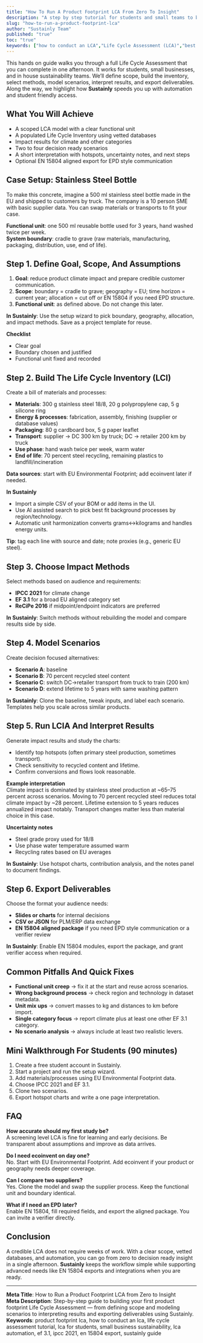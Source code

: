 ```yaml
---
title: "How To Run A Product Footprint LCA From Zero To Insight"
description: "A step by step tutorial for students and small teams to build a credible Life Cycle Assessment, compare scenarios, and export results."
slug: "how-to-run-a-product-footprint-lca"
author: "Sustainly Team"
published: "true"
toc: "true"
keywords: ["how to conduct an LCA","Life Cycle Assessment (LCA)","best practices for LCA software","affordable LCA tools","automated tools","regulatory compliance","sustainable business"]
---
```


This hands on guide walks you through a full Life Cycle Assessment that you can complete in one afternoon. It works for students, small businesses, and in house sustainability teams. We’ll define scope, build the inventory, select methods, model scenarios, interpret results, and export deliverables. Along the way, we highlight how **Sustainly** speeds you up with automation and student friendly access.

## What You Will Achieve

- A scoped LCA model with a clear functional unit
- A populated Life Cycle Inventory using vetted databases
- Impact results for climate and other categories
- Two to four decision ready scenarios
- A short interpretation with hotspots, uncertainty notes, and next steps
- Optional EN 15804 aligned export for EPD style communication

## Case Setup: Stainless Steel Bottle

To make this concrete, imagine a 500 ml stainless steel bottle made in the EU and shipped to customers by truck. The company is a 10 person SME with basic supplier data. You can swap materials or transports to fit your case.

**Functional unit**: one 500 ml reusable bottle used for 3 years, hand washed twice per week.\
**System boundary**: cradle to grave (raw materials, manufacturing, packaging, distribution, use, end of life).

## Step 1. Define Goal, Scope, And Assumptions

1. **Goal**: reduce product climate impact and prepare credible customer communication.
2. **Scope**: boundary = cradle to grave; geography = EU; time horizon = current year; allocation = cut off or EN 15804 if you need EPD structure.
3. **Functional unit**: as defined above. Do not change this later.

**In Sustainly**: Use the setup wizard to pick boundary, geography, allocation, and impact methods. Save as a project template for reuse.

**Checklist**

- Clear goal
- Boundary chosen and justified
- Functional unit fixed and recorded

## Step 2. Build The Life Cycle Inventory (LCI)

Create a bill of materials and processes:

- **Materials**: 300 g stainless steel 18/8, 20 g polypropylene cap, 5 g silicone ring
- **Energy & processes**: fabrication, assembly, finishing (supplier or database values)
- **Packaging**: 80 g cardboard box, 5 g paper leaflet
- **Transport**: supplier → DC 300 km by truck; DC → retailer 200 km by truck
- **Use phase**: hand wash twice per week, warm water
- **End of life**: 70 percent steel recycling, remaining plastics to landfill/incineration

**Data sources**: start with EU Environmental Footprint; add ecoinvent later if needed.

**In Sustainly**

- Import a simple CSV of your BOM or add items in the UI.
- Use AI assisted search to pick best fit background processes by region/technology.
- Automatic unit harmonization converts grams↔kilograms and handles energy units.

**Tip**: tag each line with source and date; note proxies (e.g., generic EU steel).

## Step 3. Choose Impact Methods

Select methods based on audience and requirements:

- **IPCC 2021** for climate change
- **EF 3.1** for a broad EU aligned category set
- **ReCiPe 2016** if midpoint/endpoint indicators are preferred

**In Sustainly**: Switch methods without rebuilding the model and compare results side by side.

## Step 4. Model Scenarios

Create decision focused alternatives:

- **Scenario A**: baseline
- **Scenario B**: 70 percent recycled steel content
- **Scenario C**: switch DC→retailer transport from truck to train (200 km)
- **Scenario D**: extend lifetime to 5 years with same washing pattern

**In Sustainly**: Clone the baseline, tweak inputs, and label each scenario. Templates help you scale across similar products.

## Step 5. Run LCIA And Interpret Results

Generate impact results and study the charts:

- Identify top hotspots (often primary steel production, sometimes transport).
- Check sensitivity to recycled content and lifetime.
- Confirm conversions and flows look reasonable.

**Example interpretation**\
Climate impact is dominated by stainless steel production at ~65–75 percent across scenarios. Moving to 70 percent recycled steel reduces total climate impact by ~28 percent. Lifetime extension to 5 years reduces annualized impact notably. Transport changes matter less than material choice in this case.

**Uncertainty notes**

- Steel grade proxy used for 18/8
- Use phase water temperature assumed warm
- Recycling rates based on EU averages

**In Sustainly**: Use hotspot charts, contribution analysis, and the notes panel to document findings.

## Step 6. Export Deliverables

Choose the format your audience needs:

- **Slides or charts** for internal decisions
- **CSV or JSON** for PLM/ERP data exchange
- **EN 15804 aligned package** if you need EPD style communication or a verifier review

**In Sustainly**: Enable EN 15804 modules, export the package, and grant verifier access when required.

## Common Pitfalls And Quick Fixes

- **Functional unit creep** → fix it at the start and reuse across scenarios.
- **Wrong background process** → check region and technology in dataset metadata.
- **Unit mix ups** → convert masses to kg and distances to km before import.
- **Single category focus** → report climate plus at least one other EF 3.1 category.
- **No scenario analysis** → always include at least two realistic levers.

## Mini Walkthrough For Students (90 minutes)

1. Create a free student account in Sustainly.
2. Start a project and run the setup wizard.
3. Add materials/processes using EU Environmental Footprint data.
4. Choose IPCC 2021 and EF 3.1.
5. Clone two scenarios.
6. Export hotspot charts and write a one page interpretation.

## FAQ

**How accurate should my first study be?**\
A screening level LCA is fine for learning and early decisions. Be transparent about assumptions and improve as data arrives.

**Do I need ecoinvent on day one?**\
No. Start with EU Environmental Footprint. Add ecoinvent if your product or geography needs deeper coverage.

**Can I compare two suppliers?**\
Yes. Clone the model and swap the supplier process. Keep the functional unit and boundary identical.

**What if I need an EPD later?**\
Enable EN 15804, fill required fields, and export the aligned package. You can invite a verifier directly.

## Conclusion

A credible LCA does not require weeks of work. With a clear scope, vetted databases, and automation, you can go from zero to decision ready insight in a single afternoon. **Sustainly** keeps the workflow simple while supporting advanced needs like EN 15804 exports and integrations when you are ready.

---

**Meta Title**: How to Run a Product Footprint LCA from Zero to Insight\
**Meta Description**: Step-by-step guide to building your first product footprint Life Cycle Assessment — from defining scope and modeling scenarios to interpreting results and exporting deliverables using Sustainly.\
**Keywords**: product footprint lca, how to conduct an lca, life cycle assessment tutorial, lca for students, small business sustainability, lca automation, ef 3.1, ipcc 2021, en 15804 export, sustainly guide